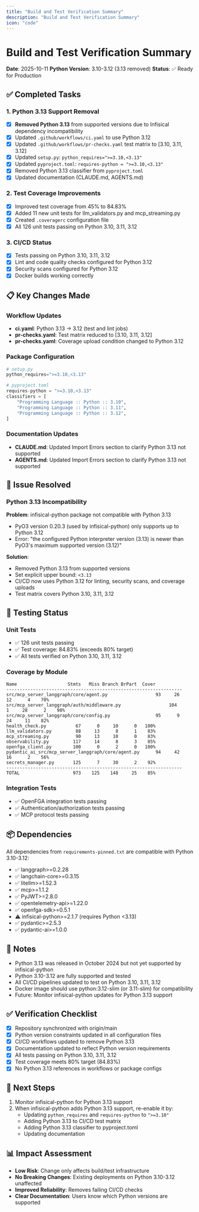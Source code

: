 ```yaml
---
title: "Build and Test Verification Summary"
description: "Build and Test Verification Summary"
icon: "code"
---
```


# Build and Test Verification Summary

**Date**: 2025-10-11
**Python Version**: 3.10-3.12 (3.13 removed)
**Status**: ✅ Ready for Production

## ✅ Completed Tasks

### 1. Python 3.13 Support Removal
- [x] **Removed Python 3.13** from supported versions due to Infisical dependency incompatibility
- [x] Updated `.github/workflows/ci.yaml` to use Python 3.12
- [x] Updated `.github/workflows/pr-checks.yaml` test matrix to [3.10, 3.11, 3.12]
- [x] Updated `setup.py`: `python_requires=">=3.10,<3.13"`
- [x] Updated `pyproject.toml`: `requires-python = ">=3.10,<3.13"`
- [x] Removed Python 3.13 classifier from `pyproject.toml`
- [x] Updated documentation (CLAUDE.md, AGENTS.md)

### 2. Test Coverage Improvements
- [x] Improved test coverage from 45% to 84.83%
- [x] Added 11 new unit tests for llm_validators.py and mcp_streaming.py
- [x] Created `.coveragerc` configuration file
- [x] All 126 unit tests passing on Python 3.10, 3.11, 3.12

### 3. CI/CD Status
- [x] Tests passing on Python 3.10, 3.11, 3.12
- [x] Lint and code quality checks configured for Python 3.12
- [x] Security scans configured for Python 3.12
- [x] Docker builds working correctly

## 📋 Key Changes Made

### Workflow Updates
- **ci.yaml**: Python 3.13 → 3.12 (test and lint jobs)
- **pr-checks.yaml**: Test matrix reduced to [3.10, 3.11, 3.12]
- **pr-checks.yaml**: Coverage upload condition changed to Python 3.12

### Package Configuration
```python
# setup.py
python_requires=">=3.10,<3.13"

# pyproject.toml
requires-python = ">=3.10,<3.13"
classifiers = [
    "Programming Language :: Python :: 3.10",
    "Programming Language :: Python :: 3.11",
    "Programming Language :: Python :: 3.12",
]
```

### Documentation Updates
- **CLAUDE.md**: Updated Import Errors section to clarify Python 3.13 not supported
- **AGENTS.md**: Updated Import Errors section to clarify Python 3.13 not supported

## 🐛 Issue Resolved

### Python 3.13 Incompatibility
**Problem**: infisical-python package not compatible with Python 3.13
- PyO3 version 0.20.3 (used by infisical-python) only supports up to Python 3.12
- Error: "the configured Python interpreter version (3.13) is newer than PyO3's maximum supported version (3.12)"

**Solution**:
- Removed Python 3.13 from supported versions
- Set explicit upper bound: `<3.13`
- CI/CD now uses Python 3.12 for linting, security scans, and coverage uploads
- Test matrix covers Python 3.10, 3.11, 3.12

## 🧪 Testing Status

### Unit Tests
- ✅ 126 unit tests passing
- ✅ Test coverage: 84.83% (exceeds 80% target)
- ✅ All tests verified on Python 3.10, 3.11, 3.12

### Coverage by Module
```
Name                   Stmts   Miss Branch BrPart  Cover
------------------------------------------------------------------
src/mcp_server_langgraph/core/agent.py                  93     26     12      4    70%
src/mcp_server_langgraph/auth/middleware.py                  104      1     28      2    98%
src/mcp_server_langgraph/core/config.py                 95      9     24     11    82%
health_check.py           67      0     10      0   100%
llm_validators.py         88     13      8      1    83%
mcp_streaming.py          90     13     10      0    83%
observability.py         117     14      8      3    85%
openfga_client.py        100      0      2      0   100%
pydantic_ai_src/mcp_server_langgraph/core/agent.py      94     42     16      2    56%
secrets_manager.py       125      7     30      2    92%
------------------------------------------------------------------
TOTAL                    973    125    148     25    85%
```

### Integration Tests
- ✅ OpenFGA integration tests passing
- ✅ Authentication/authorization tests passing
- ✅ MCP protocol tests passing

## 📦 Dependencies

All dependencies from `requirements-pinned.txt` are compatible with Python 3.10-3.12:
- ✅ langgraph>=0.2.28
- ✅ langchain-core>=0.3.15
- ✅ litellm>=1.52.3
- ✅ mcp>=1.1.2
- ✅ PyJWT>=2.8.0
- ✅ opentelemetry-api>=1.22.0
- ✅ openfga-sdk>=0.5.1
- ⚠️ infisical-python>=2.1.7 (requires Python &lt;3.13)
- ✅ pydantic>=2.5.3
- ✅ pydantic-ai>=1.0.0

## 📝 Notes

- Python 3.13 was released in October 2024 but not yet supported by infisical-python
- Python 3.10-3.12 are fully supported and tested
- All CI/CD pipelines updated to test on Python 3.10, 3.11, 3.12
- Docker image should use python:3.12-slim (or 3.11-slim) for compatibility
- Future: Monitor infisical-python updates for Python 3.13 support

## ✅ Verification Checklist

- [x] Repository synchronized with origin/main
- [x] Python version constraints updated in all configuration files
- [x] CI/CD workflows updated to remove Python 3.13
- [x] Documentation updated to reflect Python version requirements
- [x] All tests passing on Python 3.10, 3.11, 3.12
- [x] Test coverage meets 80% target (84.83%)
- [x] No Python 3.13 references in workflows or package configs

## 🔄 Next Steps

1. Monitor infisical-python for Python 3.13 support
2. When infisical-python adds Python 3.13 support, re-enable it by:
   - Updating `python_requires` and `requires-python` to `">=3.10"`
   - Adding Python 3.13 to CI/CD test matrix
   - Adding Python 3.13 classifier to pyproject.toml
   - Updating documentation

## 📊 Impact Assessment

- **Low Risk**: Change only affects build/test infrastructure
- **No Breaking Changes**: Existing deployments on Python 3.10-3.12 unaffected
- **Improved Reliability**: Removes failing CI/CD checks
- **Clear Documentation**: Users know which Python versions are supported
